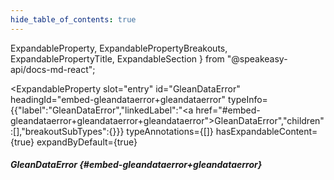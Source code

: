 ```yaml
---
hide_table_of_contents: true
---
```

  ExpandableProperty,
  ExpandablePropertyBreakouts,
  ExpandablePropertyTitle,
  ExpandableSection
} from "@speakeasy-api/docs-md-react";

<ExpandableSection>

<ExpandableProperty
  slot="entry"
  id="GleanDataError"
  headingId="embed-gleandataerror+gleandataerror"
  typeInfo={{"label":"GleanDataError","linkedLabel":"<a href=\"#embed-gleandataerror+gleandataerror+gleandataerror\">GleanDataError</a>","children":[],"breakoutSubTypes":{}}}
  typeAnnotations={[]}
  hasExpandableContent={true}
  expandByDefault={true}
>

<ExpandablePropertyTitle slot="title">

##### GleanDataError \{#embed-gleandataerror+gleandataerror\}

</ExpandablePropertyTitle>

<ExpandablePropertyBreakouts slot="breakouts">

</ExpandablePropertyBreakouts>

</ExpandableProperty>

</ExpandableSection>